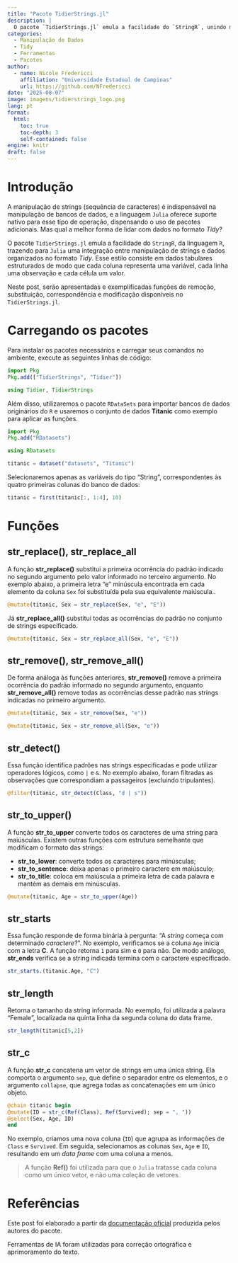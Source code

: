---
title: "Pacote TidierStrings.jl"
description: |
  O pacote `TidierStrings.jl` emula a facilidade do `StringR`, unindo manipulação de strings com dados *Tidy*. Neste post, serão demonstradas as funções básicas do pacote.
categories:
  - Manipulação de Dados
  - Tidy 
  - Ferramentas
  - Pacotes 
author:
  - name: Nicole Fredericci
    affiliation: "Universidade Estadual de Campinas"
    url: https://github.com/NFredericci
date: "2025-08-07"
image: imagens/tidierstrings_logo.png
lang: pt
format:
  html:
    toc: true
    toc-depth: 3
    self-contained: false
engine: knitr
draft: false
---

# Introdução

::: {justify}
A manipulação de strings (sequência de caracteres) é indispensável na manipulação de bancos de dados, e a linguagem `Julia` oferece suporte nativo para esse tipo de operação, dispensando o uso de pacotes adicionais. Mas qual a melhor forma de lidar com dados no formato *Tidy*?

O pacote `TidierStrings.jl` emula a facilidade do `StringR`, da linguagem `R`, trazendo para `Julia` uma integração entre manipulação de strings e dados organizados no formato *Tidy*. Esse estilo consiste em dados tabulares estruturados de modo que cada coluna representa uma variável, cada linha uma observação e cada célula um valor.

Neste post, serão apresentadas e exemplificadas funções de remoção, substituição, correspondência e modificação disponíveis no `TidierStrings.jl`.
:::

# Carregando os pacotes

:::{justify}
Para instalar os pacotes necessários e carregar seus comandos no ambiente, execute as seguintes linhas de código:
:::

```{julia}
import Pkg
Pkg.add(["TidierStrings", "Tidier"])

using Tidier, TidierStrings
```

:::{justify}
Além disso, utilizaremos o pacote `RDataSets` para importar bancos de dados originários do `R` e usaremos o conjunto de dados **Titanic** como exemplo para aplicar as funções.
:::

```{julia, results='hide'}
import Pkg    
Pkg.add("RDatasets")

using RDatasets

titanic = dataset("datasets", "Titanic")
```

:::{justify}
Selecionaremos apenas as variáveis do tipo "String", correspondentes às quatro primeiras colunas do banco de dados:
:::

```{julia}
titanic = first(titanic[:, 1:4], 10)
```

# Funções

## str_replace(), str_replace_all 

:::{justify}
A função **str_replace()** substitui a primeira ocorrência do padrão indicado no segundo argumento pelo valor informado no terceiro argumento. No exemplo abaixo, a primeira letra “e” minúscula encontrada em cada elemento da coluna `Sex` foi substituída pela sua equivalente maiúscula..
:::

```{julia}
@mutate(titanic, Sex = str_replace(Sex, "e", "E"))
```

:::{justify}
Já **str_replace_all()** substitui todas as ocorrências do padrão no conjunto de strings especificado.
:::

```{julia}
@mutate(titanic, Sex = str_replace_all(Sex, "e", "E"))
```

## str_remove(), str_remove_all() 

:::{justify}
De forma análoga às funções anteriores, **str_remove()** remove a primeira ocorrência do padrão informado no segundo argumento, enquanto **str_remove_all()** remove todas as ocorrências desse padrão nas strings indicadas no primeiro argumento.
:::

```{julia}
@mutate(titanic, Sex = str_remove(Sex, "e"))
```

```{julia}
@mutate(titanic, Sex = str_remove_all(Sex, "e"))
```

## str_detect() 

:::{justify}
Essa função  identifica padrões nas strings especificadas e pode utilizar operadores lógicos, como `|` e `&`. No exemplo abaixo, foram filtradas as observações que correspondiam a passageiros (excluindo tripulantes). 
:::

```{julia}
@filter(titanic, str_detect(Class, "d | s"))
```

## str_to_upper()

:::{justify}
A função **str_to_upper** converte todos os caracteres de uma string para maiúsculas. Existem outras funções com estrutura semelhante que modificam o formato das strings:

  - **str_to_lower**: converte todos os caracteres para minúsculas;
  - **str_to_sentence**: deixa apenas o primeiro caractere em maiúsculo;
  - **str_to_title**: coloca em maiúscula a primeira letra de cada palavra e mantém as demais em minúsculas.
:::

```{julia}
@mutate(titanic, Age = str_to_upper(Age))
```

## str_starts 

:::{justify}
Essa função responde de forma binária à pergunta: "A *string* começa com determinado *caractere*?". No exemplo, verificamos se a coluna `Age` inicia com a letra **C**. A função retorna `1` para sim e `0` para não. De modo análogo, **str_ends** verifica se a string indicada termina com o caractere especificado.
:::

```{julia}
str_starts.(titanic.Age, "C")
```

## str_length 

:::{justify}
Retorna o tamanho da string informada. No exemplo, foi utilizada a palavra "Female", localizada na quinta linha da segunda coluna do data frame.
:::

```{julia}
str_length(titanic[5,2])
```

## str_c 

:::{justify}
A função **str_c** concatena um vetor de strings em uma única string. Ela comporta o argumento `sep`, que define o separador entre os elementos, e o argumento `collapse`, que agrega todas as concatenações em um único objeto.
:::
 
```{julia}
@chain titanic begin
@mutate(ID = str_c(Ref(Class), Ref(Survived); sep = ", "))
@select(Sex, Age, ID)
end
```

:::{justify}
No exemplo, criamos uma nova coluna (`ID`) que agrupa as informações de `Class` e `Survived`. Em seguida, selecionamos as colunas `Sex`, `Age` e `ID`, resultando em um *data frame* com uma coluna a menos.
:::

> A função **Ref()** foi utilizada para que o `Julia` tratasse cada coluna como um único vetor, e não uma coleção de vetores.

# Referências

Este post foi elaborado a partir da [documentação oficial](https://tidierorg.github.io/TidierStrings.jl/dev/) produzida pelos autores do pacote. 

::: callout-note
Ferramentas de IA foram utilizadas para correção ortográfica e aprimoramento do texto.
:::


